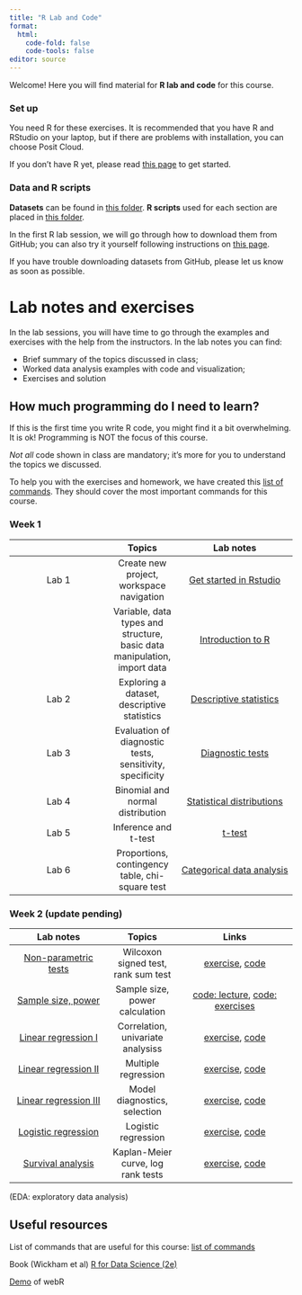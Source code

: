 ```yaml
---
title: "R Lab and Code"
format: 
  html:
    code-fold: false
    code-tools: false
editor: source
---
```


Welcome! Here you will find material for **R lab and code** for this course. 


### Set up 

You need R for these exercises. It is recommended that you have R and RStudio on your laptop, but if there are problems with installation, you can choose Posit Cloud. 

If you don't have R yet, please read [this page](https://ocbe-uio.github.io/teaching_mf9130e/get_started/get_started.html) to get started.

### Data and R scripts

**Datasets** can be found in [this folder](https://github.com/ocbe-uio/teaching_mf9130e/tree/main/lab/data). **R scripts** used for each section are placed in [this folder](https://github.com/ocbe-uio/teaching_mf9130e/tree/main/lab/code). 

In the first R lab session, we will go through how to download them from GitHub; you can also try it yourself following instructions on [this page](https://ocbe-uio.github.io/teaching_mf9130e/get_started/get_started.html).


If you have trouble downloading datasets from GitHub, please let us know as soon as possible.


# Lab notes and exercises

In the lab sessions, you will have time to go through the examples and exercises with the help from the instructors. In the lab notes you can find:

* Brief summary of the topics discussed in class;
* Worked data analysis examples with code and visualization;
* Exercises and solution



::: {.callout-tip}

# How much programming do I need to learn?

If this is the first time you write R code, you might find it a bit overwhelming. It is ok! Programming is NOT the focus of this course.

*Not all* code shown in class are mandatory; it's more for you to understand the topics we discussed. 

To help you with the exercises and homework, we have created this [list of commands](list_of_commands.qmd). They should cover the most important commands for this course.
:::



### Week 1

|    |  Topics             | Lab notes |
|:---------------:|:----------:|:------------------:|
| Lab 1 | Create new project, workspace navigation  | [Get started in Rstudio](lab_intro_rstudio.qmd) |
|  | Variable, data types and structure, basic data manipulation, import data  | [Introduction to R](lab_intro_r.qmd)|
| Lab 2 | Exploring a dataset, descriptive statistics | [Descriptive statistics](lab_eda_part1.qmd) |
| Lab 3 | Evaluation of diagnostic tests, sensitivity, specificity  | [Diagnostic tests](lab_diagnostic_tests.qmd) |
| Lab 4 | Binomial and normal distribution  | [Statistical distributions](lab_distributions.qmd) |
| Lab 5| Inference and t-test | [t-test](lab_ttest.qmd) |
| Lab 6| Proportions, contingency table, chi-square test |  [Categorical data analysis](lab_categorical.qmd)|


### Week 2 (update pending)

| Lab notes   |  Topics             | Links |
|:---------------:|:----------:|:------------------:|
| [Non-parametric tests](lab_nonpara.qmd) |Wilcoxon signed test, rank sum test | [exercise](ex_nonpara.qmd), [code](https://github.com/ocbe-uio/teaching_mf9130e/blob/main/lab/code/6_nonpara.R) |
| [Sample size, power](https://ocbe-uio.github.io/teaching_mf9130e/course_material/day5/day5_exercises_sample_size.pdf)| Sample size, power calculation |[code: lecture](https://github.com/ocbe-uio/teaching_mf9130e/blob/main/lab/code/day5_lecture_sample_size.R), [code: exercises](https://github.com/ocbe-uio/teaching_mf9130e/blob/main/lab/code/day5_lab_sample_size.R) |
| [Linear regression I](lab_linearreg-I.qmd)| Correlation, univariate analysiss | [exercise](ex_linearreg-I.qmd), [code](https://github.com/ocbe-uio/teaching_mf9130e/blob/main/lab/code/8_linearreg-I.R)|
| [Linear regression II](lab_linearreg-II.qmd)| Multiple regression | [exercise](ex_linearreg-II.qmd), [code](https://github.com/ocbe-uio/teaching_mf9130e/blob/main/lab/code/8_linearreg-II.R)|
| [Linear regression III](lab_linearreg-III.qmd)| Model diagnostics, selection| [exercise](ex_linearreg-III.qmd), [code](https://github.com/ocbe-uio/teaching_mf9130e/blob/main/lab/code/8_linearreg-III.R)|
| [Logistic regression](lab_logistic_reg.qmd)| Logistic regression |[exercise](ex_logisticreg.qmd), [code](https://github.com/ocbe-uio/teaching_mf9130e/blob/main/lab/code/9_logisticreg.R) |
| [Survival analysis](lab_survival.qmd)|Kaplan-Meier curve, log rank tests | [exercise](ex_survival.qmd), [code](https://github.com/ocbe-uio/teaching_mf9130e/blob/main/lab/code/10_survival.R)| 

(EDA: exploratory data analysis)

## Useful resources 

List of commands that are useful for this course: [list of commands](list_of_commands.qmd)

Book (Wickham et al) [R for Data Science (2e)](https://r4ds.hadley.nz)

[Demo](demo_interactive.qmd) of webR 
